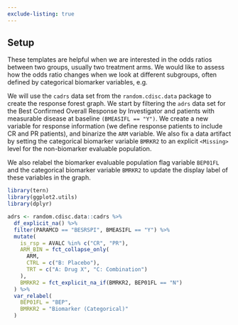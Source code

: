```yaml
---
exclude-listing: true
---
```


## Setup

These templates are helpful when we are interested in the odds ratios between two groups, usually two treatment arms.
We would like to assess how the odds ratio changes when we look at different subgroups, often defined by categorical biomarker variables, e.g.

We will use the `cadrs` data set from the `random.cdisc.data` package to create the response forest graph.
We start by filtering the `adrs` data set for the Best Confirmed Overall Response by Investigator and patients with measurable disease at baseline `(BMEASIFL == "Y")`.
We create a new variable for response information (we define response patients to include CR and PR patients), and binarize the `ARM` variable.
We also fix a data artifact by setting the categorical biomarker variable `BMRKR2` to an explicit `<Missing>` level for the non-biomarker evaluable population.

We also relabel the biomarker evaluable population flag variable `BEP01FL` and the categorical biomarker variable `BMRKR2` to update the display label of these variables in the graph.

```r
library(tern)
library(ggplot2.utils)
library(dplyr)

adrs <- random.cdisc.data::cadrs %>%
  df_explicit_na() %>%
  filter(PARAMCD == "BESRSPI", BMEASIFL == "Y") %>%
  mutate(
    is_rsp = AVALC %in% c("CR", "PR"),
    ARM_BIN = fct_collapse_only(
      ARM,
      CTRL = c("B: Placebo"),
      TRT = c("A: Drug X", "C: Combination")
    ),
    BMRKR2 = fct_explicit_na_if(BMRKR2, BEP01FL == "N")
  ) %>%
  var_relabel(
    BEP01FL = "BEP",
    BMRKR2 = "Biomarker (Categorical)"
  )
```
